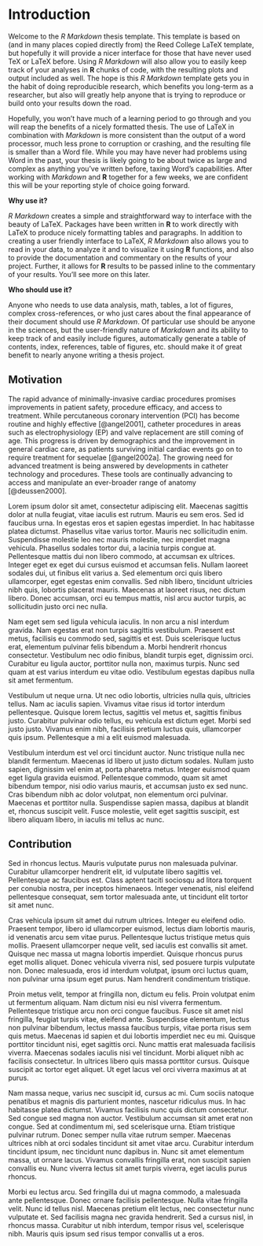 \begin{savequote}[8cm]
\textlatin{Neque porro quisquam est qui dolorem ipsum quia dolor sit amet, consectetur, adipisci velit...}

There is no one who loves pain itself, who seeks after it and wants to have it, simply because it is pain...
  \qauthor{--- Cicero's \textit{de Finibus Bonorum et Malorum}}
\end{savequote}

# Introduction

\minitoc

Welcome to the _R Markdown_ thesis template. This template is based on (and in many places copied directly from) the Reed College LaTeX template, but hopefully it will provide a nicer interface for those that have never used TeX or LaTeX before.  Using _R Markdown_ will also allow you to easily keep track of your analyses in **R** chunks of code, with the resulting plots and output included as well.  The hope is this _R Markdown_ template gets you in the habit of doing reproducible research, which benefits you long-term as a researcher, but also will greatly help anyone that is trying to reproduce or build onto your results down the road.

Hopefully, you won't have much of a learning period to go through and you will reap the benefits of a nicely formatted thesis.  The use of LaTeX in combination with _Markdown_ is more consistent than the output of a word processor, much less prone to corruption or crashing, and the resulting file is smaller than a Word file. While you may have never had problems using Word in the past, your thesis is likely going to be about twice as large and complex as anything you've written before, taxing Word's capabilities.  After working with _Markdown_ and **R** together for a few weeks, we are confident this will be your reporting style of choice going forward.

<!-- 
If you're still on the fence about using _R Markdown_, check out the resource for newbies available at <https://ismayc.github.io/rbasics-book/> or email us at <data@reed.edu>. 
-->

**Why use it?**

_R Markdown_ creates a simple and straightforward way to interface with the beauty of LaTeX.  Packages have been written in **R** to work directly with LaTeX to produce nicely formatting tables and paragraphs. In addition to creating a user friendly interface to LaTeX, _R Markdown_ also allows you to read in your data, to analyze it and to visualize it using **R** functions, and also to provide the documentation and commentary on the results of your project.  Further, it allows for **R** results to be passed inline to the commentary of your results.  You'll see more on this later.  

<!-- 
Having your code and commentary all together in one place has a plethora of benefits!
-->

**Who should use it?**

Anyone who needs to use data analysis, math, tables, a lot of figures, complex cross-references, or who just cares about the final appearance of their document should use _R Markdown_. Of particular use should be anyone in the sciences, but the user-friendly nature of _Markdown_ and its ability to keep track of and easily include figures, automatically generate a table of contents, index, references, table of figures, etc. should make it of great benefit to nearly anyone writing a thesis project.

## Motivation
The rapid advance of minimally-invasive cardiac procedures promises improvements in patient safety, procedure efficacy, and access to treatment.  While percutaneous coronary intervention (PCI) has become routine and highly effective [@angel2001], catheter procedures in areas such as electrophysiology (EP) and valve replacement are still coming of age.  This progress is driven by demographics and the improvement in general cardiac care, as patients surviving initial cardiac events go on to require treatment for sequelae [@angel2002a]. The growing need for advanced treatment is being answered by developments in catheter technology and procedures.  These tools are continually advancing to access and manipulate an ever-broader range of anatomy [@deussen2000].

Lorem ipsum dolor sit amet, consectetur adipiscing elit. Maecenas sagittis dolor at nulla feugiat, vitae iaculis est rutrum. Mauris eu sem eros. Sed id faucibus urna. In egestas eros et sapien egestas imperdiet. In hac habitasse platea dictumst. Phasellus vitae varius tortor. Mauris nec sollicitudin enim. Suspendisse molestie leo nec mauris molestie, nec imperdiet magna vehicula. Phasellus sodales tortor dui, a lacinia turpis congue at. Pellentesque mattis dui non libero commodo, at accumsan ex ultrices. Integer eget ex eget dui cursus euismod et accumsan felis. Nullam laoreet sodales dui, ut finibus elit varius a. Sed elementum orci quis libero ullamcorper, eget egestas enim convallis. Sed nibh libero, tincidunt ultricies nibh quis, lobortis placerat mauris. Maecenas at laoreet risus, nec dictum libero. Donec accumsan, orci eu tempus mattis, nisl arcu auctor turpis, ac sollicitudin justo orci nec nulla.

Nam eget sem sed ligula vehicula iaculis. In non arcu a nisl interdum gravida. Nam egestas erat non turpis sagittis vestibulum. Praesent est metus, facilisis eu commodo sed, sagittis et est. Duis scelerisque luctus erat, elementum pulvinar felis bibendum a. Morbi hendrerit rhoncus consectetur. Vestibulum nec odio finibus, blandit turpis eget, dignissim orci. Curabitur eu ligula auctor, porttitor nulla non, maximus turpis. Nunc sed quam at est varius interdum eu vitae odio. Vestibulum egestas dapibus nulla sit amet fermentum.

Vestibulum ut neque urna. Ut nec odio lobortis, ultricies nulla quis, ultricies tellus. Nam ac iaculis sapien. Vivamus vitae risus id tortor interdum pellentesque. Quisque lorem lectus, sagittis vel metus et, sagittis finibus justo. Curabitur pulvinar odio tellus, eu vehicula est dictum eget. Morbi sed justo justo. Vivamus enim nibh, facilisis pretium luctus quis, ullamcorper quis ipsum. Pellentesque a mi a elit euismod malesuada.

Vestibulum interdum est vel orci tincidunt auctor. Nunc tristique nulla nec blandit fermentum. Maecenas id libero ut justo dictum sodales. Nullam justo sapien, dignissim vel enim at, porta pharetra metus. Integer euismod quam eget ligula gravida euismod. Pellentesque commodo, quam sit amet bibendum tempor, nisi odio varius mauris, et accumsan justo ex sed nunc. Cras bibendum nibh ac dolor volutpat, non elementum orci pulvinar. Maecenas et porttitor nulla. Suspendisse sapien massa, dapibus at blandit et, rhoncus suscipit velit. Fusce molestie, velit eget sagittis suscipit, est libero aliquam libero, in iaculis mi tellus ac nunc.

## Contribution
Sed in rhoncus lectus. Mauris vulputate purus non malesuada pulvinar. Curabitur ullamcorper hendrerit elit, id vulputate libero sagittis vel. Pellentesque ac faucibus est. Class aptent taciti sociosqu ad litora torquent per conubia nostra, per inceptos himenaeos. Integer venenatis, nisl eleifend pellentesque consequat, sem tortor malesuada ante, ut tincidunt elit tortor sit amet nunc.

Cras vehicula ipsum sit amet dui rutrum ultrices. Integer eu eleifend odio. Praesent tempor, libero id ullamcorper euismod, lectus diam lobortis mauris, id venenatis arcu sem vitae purus. Pellentesque luctus tristique metus quis mollis. Praesent ullamcorper neque velit, sed iaculis est convallis sit amet. Quisque nec massa ut magna lobortis imperdiet. Quisque rhoncus purus eget mollis aliquet. Donec vehicula viverra nisl, sed posuere turpis vulputate non. Donec malesuada, eros id interdum volutpat, ipsum orci luctus quam, non pulvinar urna ipsum eget purus. Nam hendrerit condimentum tristique.

Proin metus velit, tempor at fringilla non, dictum eu felis. Proin volutpat enim ut fermentum aliquam. Nam dictum nisi eu nisl viverra fermentum. Pellentesque tristique arcu non orci congue faucibus. Fusce sit amet nisl fringilla, feugiat turpis vitae, eleifend ante. Suspendisse elementum, lectus non pulvinar bibendum, lectus massa faucibus turpis, vitae porta risus sem quis metus. Maecenas id sapien et dui lobortis imperdiet nec eu mi. Quisque porttitor tincidunt nisi, eget sagittis orci. Nunc mattis erat malesuada facilisis viverra. Maecenas sodales iaculis nisi vel tincidunt. Morbi aliquet nibh ac facilisis consectetur. In ultrices libero quis massa porttitor cursus. Quisque suscipit ac tortor eget aliquet. Ut eget lacus vel orci viverra maximus at at purus.

Nam massa neque, varius nec suscipit id, cursus ac mi. Cum sociis natoque penatibus et magnis dis parturient montes, nascetur ridiculus mus. In hac habitasse platea dictumst. Vivamus facilisis nunc quis dictum consectetur. Sed congue sed magna non auctor. Vestibulum accumsan sit amet erat non congue. Sed at condimentum mi, sed scelerisque urna. Etiam tristique pulvinar rutrum. Donec semper nulla vitae rutrum semper. Maecenas ultrices nibh at orci sodales tincidunt sit amet vitae arcu. Curabitur interdum tincidunt ipsum, nec tincidunt nunc dapibus in. Nunc sit amet elementum massa, ut ornare lacus. Vivamus convallis fringilla erat, non suscipit sapien convallis eu. Nunc viverra lectus sit amet turpis viverra, eget iaculis purus rhoncus.

Morbi eu lectus arcu. Sed fringilla dui ut magna commodo, a malesuada ante pellentesque. Donec ornare facilisis pellentesque. Nulla vitae fringilla velit. Nunc id tellus nisl. Maecenas pretium elit lectus, nec consectetur nunc vulputate et. Sed facilisis magna nec gravida hendrerit. Sed a cursus nisl, in rhoncus massa. Curabitur ut nibh interdum, tempor risus vel, scelerisque nibh. Mauris quis ipsum sed risus tempor convallis ut a eros.


<!-- quote for next chapter -->

